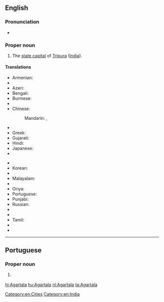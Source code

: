 ==English==
{{wikipedia}}

===Pronunciation===
* {{IPA|/əˈgərtələ/|lang=en}}

===Proper noun===
{{en-proper noun}}

# The [[state capital]] of [[Tripura]] ([[India]]).

====Translations====
{{trans-top|capital of Tripura, India}}
* Armenian: {{t|hy|Ագարտալա|sc=Armn}}
* {{trreq|as}}
* Azeri: {{t|az|Aqartala}}
* Bengali: {{t|bn|আগরতলা|tr=Agortôla|sc=Beng}}
* Burmese: {{t|my|အဂါတာလ|sc=Mymr}}
* {{trreq|hne}}
* Chinese:
*: Mandarin: {{t|cmn|阿加爾塔拉|sc=Hani}}, {{t+|cmn|阿加尔塔拉|tr=Ājiā'ěrtǎlā|sc=Hani}}
* {{trreq|ka}}
* Greek: {{t|el|Αγκαρτάλα|f}}
* Gujarati: {{t|gu|અગરતલા|sc=Gujr}}
* Hindi: {{t+|hi|अगरतला|tr=Agartalā}}
* Japanese: {{t|ja|アガルタラ|tr=Agarutara}}
* {{trreq|kn}}
{{trans-mid}}
* {{trreq|km}}
* Korean: {{t|ko|아가르탈라|sc=Kore}}
* {{trreq|lv}}
* Malayalam: {{t|ml|അഗർത്തല|sc=Mlym}}
* {{trreq|mr}}
* Oriya: {{t|or|ଅଗରତାଲା|sc=Orya}}
* Portuguese: {{t|pt|Agartala|f}}
* Punjabi: {{t|pa|ਅਗਰਤਲਾ|m|tr=Agartalā|sc=Guru}}
* Russian: {{t|ru|Агартала|f|tr=Agartala}}
* {{trreq|sat}}
* {{trreq|si}}
* Tamil: {{t|ta|அகர்தலா|sc=Taml}}
* {{trreq|te}}
* {{trreq|th}}
{{trans-bottom}}

[[Category:en:Cities]]
[[Category:en:India]]

----

==Portuguese==

===Proper noun===
{{pt-proper noun|f}}

# {{l/en|Agartala}} {{gloss|capital of Tripura, India}}

[[hi:Agartala]]
[[hu:Agartala]]
[[nl:Agartala]]
[[ta:Agartala]]